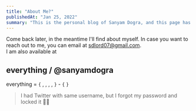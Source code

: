 ```yaml
---
title: "About Me?"
publishedAt: "Jan 25, 2022"
summary: "This is the personal blog of Sanyam Dogra, and this page has the links to reach out to him!"
---
```


Come back later, in the meantime I&apos;ll find about myself. In case you want to reach out to me, you can email at sdlord07@gmail.com.  
I am also available at

## everything / <TextHighlight>@sanyamdogra</TextHighlight>

everything = `{` [<FaGithub/>](https://github.com/sanyamdogra), [<FaLinkedin/>](https://www.linkedin.com/in/sanyamdogra/), [<FaFacebook/>](https://www.facebook.com/sanyamdogra), [<FaBehance/>](https://www.behance.net/sanyamdogra), [<FaDribbble/>](https://dribbble.com/SanyamDogra) `}` - `{` [<FaTwitter/>](https://twitter.com/sdlord07) `}`

> I had Twitter with same username, but I forgot my password and locked it 🤦‍♂️
